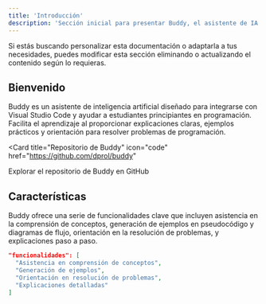 ```yaml
---
title: 'Introducción'
description: 'Sección inicial para presentar Buddy, el asistente de IA para estudiantes de programación.'
---
```


<Note>
  Si estás buscando personalizar esta documentación o adaptarla a tus necesidades, puedes modificar esta sección eliminando o actualizando el contenido según lo requieras.
</Note>

## Bienvenido

Buddy es un asistente de inteligencia artificial diseñado para integrarse con Visual Studio Code y ayudar a estudiantes principiantes en programación. Facilita el aprendizaje al proporcionar explicaciones claras, ejemplos prácticos y orientación para resolver problemas de programación.

<Card
  title="Repositorio de Buddy"
  icon="code"
  href="https://github.com/dprol/buddy"
>
  Explorar el repositorio de Buddy en GitHub
</Card>

## Características

Buddy ofrece una serie de funcionalidades clave que incluyen asistencia en la comprensión de conceptos, generación de ejemplos en pseudocódigo y diagramas de flujo, orientación en la resolución de problemas, y explicaciones paso a paso.

```json
"funcionalidades": [
  "Asistencia en comprensión de conceptos",
  "Generación de ejemplos",
  "Orientación en resolución de problemas",
  "Explicaciones detalladas"
]
```